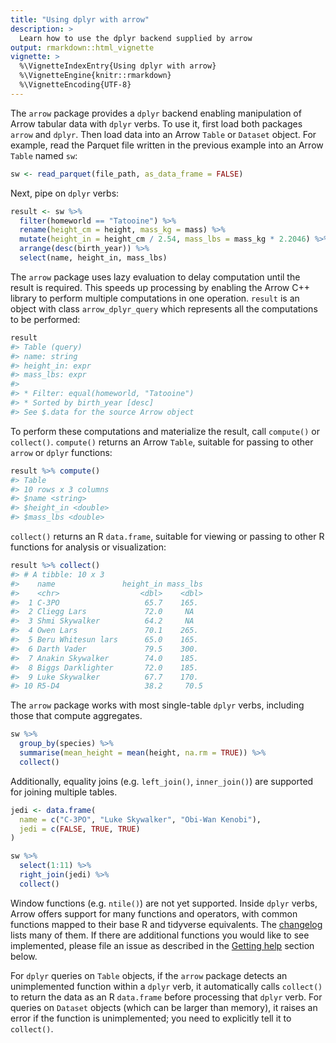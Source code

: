 ```yaml
---
title: "Using dplyr with arrow"
description: >
  Learn how to use the dplyr backend supplied by arrow 
output: rmarkdown::html_vignette
vignette: >
  %\VignetteIndexEntry{Using dplyr with arrow}
  %\VignetteEngine{knitr::rmarkdown}
  %\VignetteEncoding{UTF-8}
---
```


The `arrow` package provides a `dplyr` backend enabling manipulation of
Arrow tabular data with `dplyr` verbs. To use it, first load both
packages `arrow` and `dplyr`. Then load data into an Arrow `Table` or
`Dataset` object. For example, read the Parquet file written in the
previous example into an Arrow `Table` named `sw`:

``` r
sw <- read_parquet(file_path, as_data_frame = FALSE)
```

Next, pipe on `dplyr` verbs:

``` r
result <- sw %>%
  filter(homeworld == "Tatooine") %>%
  rename(height_cm = height, mass_kg = mass) %>%
  mutate(height_in = height_cm / 2.54, mass_lbs = mass_kg * 2.2046) %>%
  arrange(desc(birth_year)) %>%
  select(name, height_in, mass_lbs)
```

The `arrow` package uses lazy evaluation to delay computation until the
result is required. This speeds up processing by enabling the Arrow C++
library to perform multiple computations in one operation. `result` is
an object with class `arrow_dplyr_query` which represents all the
computations to be performed:

``` r
result
#> Table (query)
#> name: string
#> height_in: expr
#> mass_lbs: expr
#>
#> * Filter: equal(homeworld, "Tatooine")
#> * Sorted by birth_year [desc]
#> See $.data for the source Arrow object
```

To perform these computations and materialize the result, call
`compute()` or `collect()`. `compute()` returns an Arrow `Table`,
suitable for passing to other `arrow` or `dplyr` functions:

``` r
result %>% compute()
#> Table
#> 10 rows x 3 columns
#> $name <string>
#> $height_in <double>
#> $mass_lbs <double>
```

`collect()` returns an R `data.frame`, suitable for viewing or passing
to other R functions for analysis or visualization:

``` r
result %>% collect()
#> # A tibble: 10 x 3
#>    name               height_in mass_lbs
#>    <chr>                  <dbl>    <dbl>
#>  1 C-3PO                   65.7    165.
#>  2 Cliegg Lars             72.0     NA
#>  3 Shmi Skywalker          64.2     NA
#>  4 Owen Lars               70.1    265.
#>  5 Beru Whitesun lars      65.0    165.
#>  6 Darth Vader             79.5    300.
#>  7 Anakin Skywalker        74.0    185.
#>  8 Biggs Darklighter       72.0    185.
#>  9 Luke Skywalker          67.7    170.
#> 10 R5-D4                   38.2     70.5
```

The `arrow` package works with most single-table `dplyr` verbs, including those
that compute aggregates.

```r
sw %>%
  group_by(species) %>%
  summarise(mean_height = mean(height, na.rm = TRUE)) %>%
  collect()
```

Additionally, equality joins (e.g. `left_join()`, `inner_join()`) are supported
for joining multiple tables.

```r
jedi <- data.frame(
  name = c("C-3PO", "Luke Skywalker", "Obi-Wan Kenobi"),
  jedi = c(FALSE, TRUE, TRUE)
)

sw %>%
  select(1:11) %>%
  right_join(jedi) %>%
  collect()
```

Window functions (e.g. `ntile()`) are not yet
supported. Inside `dplyr` verbs, Arrow offers support for many functions and
operators, with common functions mapped to their base R and tidyverse
equivalents. The [changelog](https://arrow.apache.org/docs/r/news/index.html)
lists many of them. If there are additional functions you would like to see
implemented, please file an issue as described in the [Getting
help](#getting-help) section below.

For `dplyr` queries on `Table` objects, if the `arrow` package detects
an unimplemented function within a `dplyr` verb, it automatically calls
`collect()` to return the data as an R `data.frame` before processing
that `dplyr` verb. For queries on `Dataset` objects (which can be larger
than memory), it raises an error if the function is unimplemented;
you need to explicitly tell it to `collect()`.
